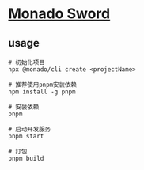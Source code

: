 # [Monado Sword](https://xenoblade.fandom.com/wiki/Monado)

<Translate transKey="about"/>


## usage

```shell
# 初始化项目
npx @monado/cli create <projectName>

# 推荐使用pnpm安装依赖
npm install -g pnpm

# 安装依赖
pnpm

# 启动开发服务
pnpm start

# 打包
pnpm build
```
